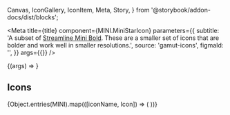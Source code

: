   Canvas,
  IconGallery,
  IconItem,
  Meta,
  Story,
} from '@storybook/addon-docs/dist/blocks';


<Meta
  title={title}
  component={MINI.MiniStarIcon}
  parameters={{
    subtitle:
      'A subset of [Streamline Mini Bold](https://app.streamlinehq.com/streamline-mini-bold). These are a smaller set of icons that are bolder and work well in smaller resolutions.',
    source: 'gamut-icons',
    figmaId: '',
  }}
  args={{}}
/>

<Canvas>
  <Story name="Mini Icon">{(args) => <MINI.MiniStarIcon {...args} />}</Story>
</Canvas>

<PropsTable story="Mini Icon" />

## Icons

<IconGallery>
  {Object.entries(MINI).map(([iconName, Icon]) => (
    <IconItem key={iconName} name={iconName}>
      <Icon size={16} />
    </IconItem>
  ))}
</IconGallery>
